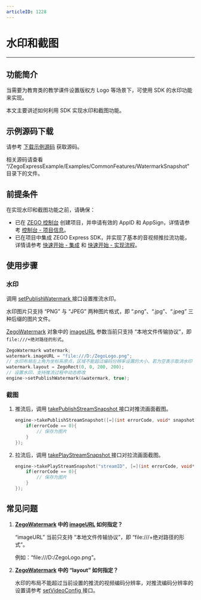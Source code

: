 ```yaml
---
articleID: 1228
---
```

# 水印和截图

- - -

## 功能简介

当需要为教育类的教学课件设置版权方 Logo 等场景下，可使用 SDK 的水印功能来实现。

本文主要讲述如何利用 SDK 实现水印和截图功能。

## 示例源码下载

请参考 [下载示例源码](!DownloadDemo/DownloadDemo) 获取源码。

相关源码请查看 “/ZegoExpressExample/Examples/CommonFeatures/WatermarkSnapshot” 目录下的文件。

## 前提条件

在实现水印和截图功能之前，请确保：

- 已在 [ZEGO 控制台](https://console.zego.im) 创建项目，并申请有效的 AppID 和 AppSign，详情请参考 [控制台 - 项目信息](https://doc-zh.zego.im/article/12107)。
- 已在项目中集成 ZEGO Express SDK，并实现了基本的音视频推拉流功能，详情请参考 [快速开始 - 集成](!Integration/SDK_Integration) 和 [快速开始 - 实现流程](!Integration/Solution_Implementation)。


## 使用步骤


### 水印


调用 [setPublishWatermark ](@setPublishWatermark) 接口设置推流水印。

<Warning title="注意">
水印图片只支持 “PNG” 与 “JPEG” 两种图片格式，即 “.png”、“.jpg”、“.jpeg” 三种后缀的图片文件。
</Warning>

[ZegoWatermark](@-ZegoWatermark) 对象中的 [imageURL](@imageURL) 参数当前只支持 “本地文件传输协议”，即 `file:///+绝对路径的形式`。

```Cpp
ZegoWatermark watermark;
watermark.imageURL = "file:///D:/ZegoLogo.png";
// 水印布局左上角为坐标系原点，区域不能超过编码分辨率设置的大小。若为空表示取消水印
watermark.layout = ZegoRect(0, 0, 200, 200);
// 设置水印，支持推流过程中动态修改
engine->setPublishWatermark(&watermark, true);
```

### 截图

1. 推流后，调用 [takePublishStreamSnapshot ](@takePublishStreamSnapshot) 接口对推流画面截图。

    ```Cpp
    engine->takePublishStreamSnapshot([=](int errorCode, void* snapshot){
        if(errorCode == 0){
            // 保存为图片
        }
    });
    ```

2. 拉流后，调用 [takePlayStreamSnapshot ](@takePlayStreamSnapshot) 接口对拉流画面截图。

    ```Cpp
    engine->takePlayStreamSnapshot("streamID", [=](int errorCode, void* snapshot){
        if(errorCode == 0){
            // 保存为图片
        }
    });
    ```

## 常见问题

1. **[ZegoWatermark](@-ZegoWatermark) 中的 [imageURL](@imageURL) 如何指定？**

    “imageURL” 当前只支持 “本地文件传输协议”，即 “file:///+绝对路径的形式”。

    例如：“file:///D:/ZegoLogo.png”。

2. **[ZegoWatermark](@-ZegoWatermark) 中的 “layout” 如何指定？**

    水印的布局不能超过当前设置的推流的视频编码分辨率，对推流编码分辨率的设置请参考 [setVideoConfig ](@setVideoConfig) 接口。
